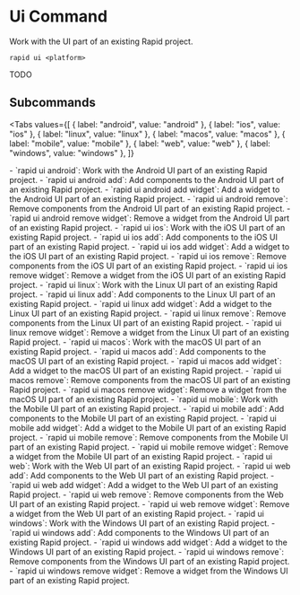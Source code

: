 # Ui Command

Work with the UI part of an existing Rapid project.

```
rapid ui <platform>
```

TODO

## Subcommands

<Tabs
  values={[
    { label: "android", value: "android" },
    { label: "ios", value: "ios" },
    { label: "linux", value: "linux" },
    { label: "macos", value: "macos" },
    { label: "mobile", value: "mobile" },
    { label: "web", value: "web" },
    { label: "windows", value: "windows" },
  ]}
>
<TabItem value="android">
- `rapid ui android`: Work with the Android UI part of an existing Rapid project.
  - `rapid ui android add`: Add components to the Android UI part of an existing Rapid project.
    - `rapid ui android add widget`: Add a widget to the Android UI part of an existing Rapid project.
  - `rapid ui android remove`: Remove components from the Android UI part of an existing Rapid project.
    - `rapid ui android remove widget`: Remove a widget from the Android UI part of an existing Rapid project.
</TabItem>
<TabItem value="ios">
- `rapid ui ios`: Work with the iOS UI part of an existing Rapid project.
  - `rapid ui ios add`: Add components to the iOS UI part of an existing Rapid project.
    - `rapid ui ios add widget`: Add a widget to the iOS UI part of an existing Rapid project.
  - `rapid ui ios remove`: Remove components from the iOS UI part of an existing Rapid project.
    - `rapid ui ios remove widget`: Remove a widget from the iOS UI part of an existing Rapid project.
</TabItem>
<TabItem value="linux">
- `rapid ui linux`: Work with the Linux UI part of an existing Rapid project.
  - `rapid ui linux add`: Add components to the Linux UI part of an existing Rapid project.
    - `rapid ui linux add widget`: Add a widget to the Linux UI part of an existing Rapid project.
  - `rapid ui linux remove`: Remove components from the Linux UI part of an existing Rapid project.
    - `rapid ui linux remove widget`: Remove a widget from the Linux UI part of an existing Rapid project.
</TabItem>
<TabItem value="macos">
- `rapid ui macos`: Work with the macOS UI part of an existing Rapid project.
  - `rapid ui macos add`: Add components to the macOS UI part of an existing Rapid project.
    - `rapid ui macos add widget`: Add a widget to the macOS UI part of an existing Rapid project.
  - `rapid ui macos remove`: Remove components from the macOS UI part of an existing Rapid project.
    - `rapid ui macos remove widget`: Remove a widget from the macOS UI part of an existing Rapid project.
</TabItem>
<TabItem value="mobile">
- `rapid ui mobile`: Work with the Mobile UI part of an existing Rapid project.
  - `rapid ui mobile add`: Add components to the Mobile UI part of an existing Rapid project.
    - `rapid ui mobile add widget`: Add a widget to the Mobile UI part of an existing Rapid project.
  - `rapid ui mobile remove`: Remove components from the Mobile UI part of an existing Rapid project.
    - `rapid ui mobile remove widget`: Remove a widget from the Mobile UI part of an existing Rapid project.
</TabItem>
<TabItem value="web">
- `rapid ui web`: Work with the Web UI part of an existing Rapid project.
  - `rapid ui web add`: Add components to the Web UI part of an existing Rapid project.
    - `rapid ui web add widget`: Add a widget to the Web UI part of an existing Rapid project.
  - `rapid ui web remove`: Remove components from the Web UI part of an existing Rapid project.
    - `rapid ui web remove widget`: Remove a widget from the Web UI part of an existing Rapid project.
</TabItem>
<TabItem value="windows">
- `rapid ui windows`: Work with the Windows UI part of an existing Rapid project.
  - `rapid ui windows add`: Add components to the Windows UI part of an existing Rapid project.
    - `rapid ui windows add widget`: Add a widget to the Windows UI part of an existing Rapid project.
  - `rapid ui windows remove`: Remove components from the Windows UI part of an existing Rapid project.
    - `rapid ui windows remove widget`: Remove a widget from the Windows UI part of an existing Rapid project.
</TabItem>
</Tabs>